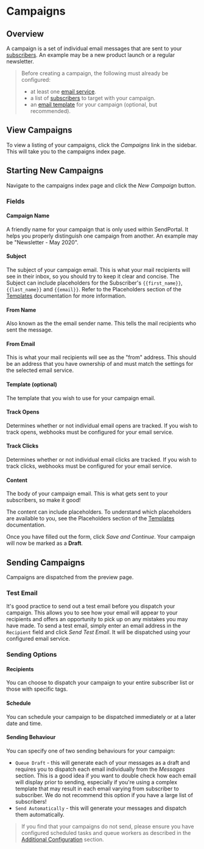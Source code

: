 # Campaigns

## Overview

A campaign is a set of individual email messages that are sent to your [subscribers](/features/subscribers). An example may be a new product launch or a regular newsletter.

> Before creating a campaign, the following must already be configured:
> - at least one [email service](/email-services/introduction).
> - a list of [subscribers](/features/subscribers) to target with your campaign.
> - an [email template](/features/templates) for your campaign (optional, but recommended).

## View Campaigns

To view a listing of your campaigns, click the _Campaigns_ link in the sidebar. This will take you to the campaigns index page.

## Starting New Campaigns

Navigate to the campaigns index page and click the _New Campaign_ button.

### Fields

#### Campaign Name

A friendly name for your campaign that is only used within SendPortal. It helps you properly distinguish one campaign from another. An example may be "Newsletter - May 2020".

#### Subject

The subject of your campaign email. This is what your mail recipients will see in their inbox, so you should try to keep it clear and concise. The Subject can include placeholders for the Subscriber's `{{first_name}}`, `{{last_name}}` and `{{email}}`. Refer to the Placeholders section of the [Templates](/features/templates) documentation for more information.

#### From Name

Also known as the the email sender name. This tells the mail recipients who sent the message.

#### From Email

This is what your mail recipients will see as the "from" address. This should be an address that you have ownership of and must match the settings for the selected email service.

#### Template (optional)

The template that you wish to use for your campaign email.

#### Track Opens

Determines whether or not individual email opens are tracked. If you wish to track opens, webhooks must be configured for your email service.

#### Track Clicks

Determines whether or not individual email clicks are tracked. If you wish to track clicks, webhooks must be configured for your email service.

#### Content

The body of your campaign email. This is what gets sent to your subscribers, so make it good!

The content can include placeholders. To understand which placeholders are available to you, see the Placeholders section of the [Templates](/features/templates) documentation.

Once you have filled out the form, click _Save and Continue_. Your campaign will now be marked as a **Draft**.

## Sending Campaigns

Campaigns are dispatched from the preview page.

### Test Email

It's good practice to send out a test email before you dispatch your campaign. This allows you to see how your email will appear to your recipients and offers an opportunity to pick up on any mistakes you may have made. To send a test email, simply enter an email address in the `Recipient` field and click _Send Test Email_. It will be dispatched using your configured email service.

### Sending Options

#### Recipients

You can choose to dispatch your campaign to your entire subscriber list or those with specific tags.

#### Schedule

You can schedule your campaign to be dispatched immediately or at a later date and time.

#### Sending Behaviour

You can specify one of two sending behaviours for your campaign:

- `Queue Draft` - this will generate each of your messages as a draft and requires you to dispatch each email individually from the _Messages_ section. This is a good idea if you want to double check how each email will display prior to sending, especially if you're using a complex template that may result in each email varying from subscriber to subscriber. We do not recommend this option if you have a large list of subscribers!
- `Send Automatically` - this will generate your messages and dispatch them automatically.

> If you find that your campaigns do not send, please ensure you have configured scheduled tasks and queue workers as described in the [Additional Configuration](/getting-started/configuration-and-setup#additional-configuration) section.